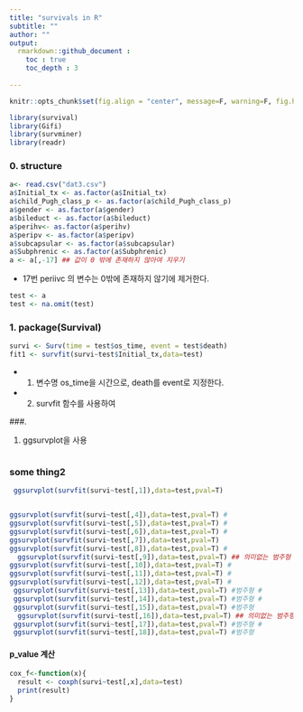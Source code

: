 ```yaml
---
title: "survivals in R"
subtitle: ""
author: ""
output: 
  rmarkdown::github_document :
    toc : true
    toc_depth : 3
    
---
```

```r
knitr::opts_chunk$set(fig.align = "center", message=F, warning=F, fig.height = 14, cache=T)
```

```r
library(survival)
library(Gifi)
library(survminer)
library(readr)
```

### 0. structure
```r
a<- read.csv("dat3.csv")
a$Initial_tx <- as.factor(a$Initial_tx)
a$child_Pugh_class_p <- as.factor(a$child_Pugh_class_p)
a$gender <- as.factor(a$gender)
a$bileduct <- as.factor(a$bileduct)
a$perihv<- as.factor(a$perihv)
a$peripv <- as.factor(a$peripv)
a$subcapsular <- as.factor(a$subcapsular)
a$Subphrenic <- as.factor(a$Subphrenic)
a <- a[,-17] ## 값이 0 밖에 존재하지 않아여 지우기
```

- 17번 periivc 의 변수는 0밖에 존재하지 않기에 제거한다.

```r
test <- a
test <- na.omit(test)
```

### 1. package(Survival)
```r
survi <- Surv(time = test$os_time, event = test$death)
fit1 <- survfit(survi~test$Initial_tx,data=test)
```

+ 1. 변수명 os_time을 시간으로, death를 event로 지정한다.
+ 2. survfit 함수를 사용하여 

###. 

1. ggsurvplot을 사용 

```r

```

### some thing2

```r
 ggsurvplot(survfit(survi~test[,1]),data=test,pval=T)


ggsurvplot(survfit(survi~test[,4]),data=test,pval=T) #
ggsurvplot(survfit(survi~test[,5]),data=test,pval=T) #
ggsurvplot(survfit(survi~test[,6]),data=test,pval=T) #
ggsurvplot(survfit(survi~test[,7]),data=test,pval=T)  
ggsurvplot(survfit(survi~test[,8]),data=test,pval=T) #
  ggsurvplot(survfit(survi~test[,9]),data=test,pval=T) ## 의미없는 범주형
ggsurvplot(survfit(survi~test[,10]),data=test,pval=T) #
ggsurvplot(survfit(survi~test[,11]),data=test,pval=T) #
ggsurvplot(survfit(survi~test[,12]),data=test,pval=T) #
 ggsurvplot(survfit(survi~test[,13]),data=test,pval=T) #범주형 #
 ggsurvplot(survfit(survi~test[,14]),data=test,pval=T) #범주형 #
 ggsurvplot(survfit(survi~test[,15]),data=test,pval=T) #범주형
  ggsurvplot(survfit(survi~test[,16]),data=test,pval=T) ## 의미없는 범주형
 ggsurvplot(survfit(survi~test[,17]),data=test,pval=T) #범주형 #
 ggsurvplot(survfit(survi~test[,18]),data=test,pval=T) #범주형

```


#### p_value 계산
```r
cox_f<-function(x){
  result <- coxph(survi~test[,x],data=test)
  print(result)
}
```



```r

```

